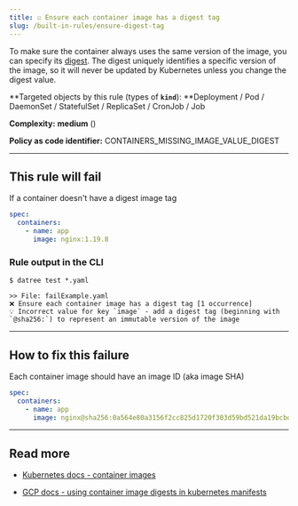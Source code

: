 ```yaml
---
title: ☑️ Ensure each container image has a digest tag
slug: /built-in-rules/ensure-digest-tag
---
```



To make sure the container always uses the same version of the image, you can specify its [digest](https://docs.docker.com/engine/reference/commandline/pull/#pull-an-image-by-digest-immutable-identifier). The digest uniquely identifies a specific version of the image, so it will never be updated by Kubernetes unless you change the digest value.

**Targeted objects by this rule (types of **`kind`**): **Deployment / Pod / DaemonSet / StatefulSet / ReplicaSet / CronJob / Job

**Complexity:** **medium** (<Complexity/>)

**Policy as code identifier:** CONTAINERS_MISSING_IMAGE_VALUE_DIGEST

---

## This rule will fail

If a container doesn't have a digest image tag

```yaml
spec:
  containers:
    - name: app
      image: nginx:1.19.8
```

### Rule output in the CLI

```terminal
$ datree test *.yaml

>> File: failExample.yaml
❌ Ensure each container image has a digest tag [1 occurrence]
💡 Incorrect value for key `image` - add a digest tag (beginning with `@sha256:`) to represent an immutable version of the image
```

---

## How to fix this failure

Each container image should have an image ID (aka image SHA)

```yaml
spec:
  containers:
    - name: app
      image: nginx@sha256:0a564e80a3156f2cc825d1720f303d59bd521da19bcbd01316870e1313ecbd23
```

---

## Read more

- [Kubernetes docs - container images](https://kubernetes.io/docs/concepts/configuration/overview/#container-images)

- [GCP docs - using container image digests in kubernetes manifests](https://cloud.google.com/solutions/using-container-image-digests-in-kubernetes-manifests)
